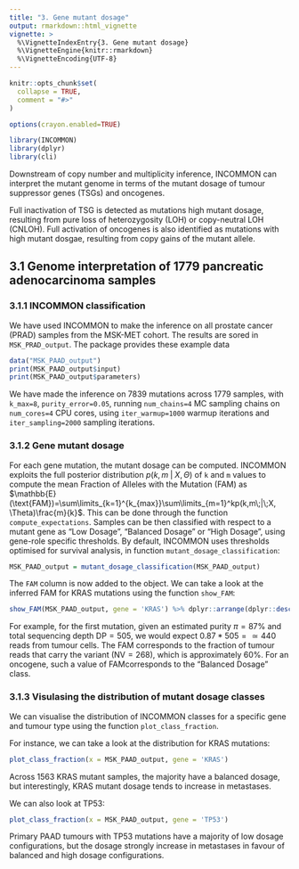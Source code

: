 ```yaml
---
title: "3. Gene mutant dosage"
output: rmarkdown::html_vignette
vignette: >
  %\VignetteIndexEntry{3. Gene mutant dosage}
  %\VignetteEngine{knitr::rmarkdown}
  %\VignetteEncoding{UTF-8}
---
```


```r
knitr::opts_chunk$set(
  collapse = TRUE,
  comment = "#>"
)

options(crayon.enabled=TRUE)
```

```r
library(INCOMMON)
library(dplyr)
library(cli)
```

Downstream of copy number and multiplicity inference, INCOMMON can interpret the mutant genome in terms of the mutant dosage of tumour suppressor genes (TSGs) and oncogenes. 

Full inactivation of TSG is detected as mutations high mutant dosage, resulting from pure loss of heterozygosity (LOH) or copy-neutral LOH (CNLOH). Full activation of oncogenes is also identified as 
mutations with high mutant dosgae, resulting from copy gains of the mutant allele. 

## 3.1 Genome interpretation of 1779 pancreatic adenocarcinoma samples

### 3.1.1 INCOMMON classification

We have used INCOMMON to make the inference on all prostate cancer (PRAD) samples from the MSK-MET cohort. The results are sored in `MSK_PRAD_output`. The package provides these example data 
```r
data("MSK_PAAD_output")
print(MSK_PAAD_output$input)
print(MSK_PAAD_output$parameters)
```

We have made the inference on 7839 mutations across 1779 samples, with `k_max=8`, `purity_error=0.05`, running `num_chains=4` MC sampling chains on `num_cores=4` CPU cores, using `iter_warmup=1000` warmup iterations and `iter_sampling=2000` sampling iterations.

### 3.1.2 Gene mutant dosage

For each gene mutation, the mutant dosage can be computed. INCOMMON exploits the full posterior distribution $p(k,m\;|\;X, \Theta)$ of `k` and `m` values to compute the mean Fraction of Alleles with the Mutation (FAM) as $\mathbb{E}(\text{FAM})=\sum\limits_{k=1}^{k_{max}}\sum\limits_{m=1}^kp(k,m\;|\;X, \Theta)\frac{m}{k}$. This can be done through the function `compute_expectations`. Samples can be then classified with respect to a mutant gene as "Low Dosage", "Balanced Dosage" or "High Dosage", using gene-role specific thresholds. By default, INCOMMON uses thresholds optimised for survival analysis, in function `mutant_dosage_classification`:

```r
MSK_PAAD_output = mutant_dosage_classification(MSK_PAAD_output)
```

The `FAM` column is now added to the object. We can take a look at the inferred FAM for KRAS mutations using the function `show_FAM`:

```r
show_FAM(MSK_PAAD_output, gene = 'KRAS') %>% dplyr::arrange(dplyr::desc(purity))
```

For example, for the first mutation, given an estimated purity $\pi=87\%$ and total sequencing depth $\text{DP}=505$, we would expect $0.87*505=\simeq440$ reads from tumour cells. The FAM corresponds to the fraction of tumour reads that carry the variant ($\text{NV}=268$), which is approximately $60\%$. For an oncogene, such a value of FAMcorresponds to the "Balanced Dosage" class.

### 3.1.3 Visulasing the distribution of mutant dosage classes

We can visualise the distribution of INCOMMON classes for a specific gene and tumour
type using the function `plot_class_fraction`.

For instance, we can take a look at the distribution for KRAS mutations:  

```r
plot_class_fraction(x = MSK_PAAD_output, gene = 'KRAS')
```

Across 1563 KRAS mutant samples, the majority have a balanced dosage, but interestingly, KRAS mutant dosage tends to increase in metastases.

We can also look at TP53:

```r
plot_class_fraction(x = MSK_PAAD_output, gene = 'TP53')
```
Primary PAAD tumours with TP53 mutations have a majority of low dosage configurations, but the dosage strongly increase in metastases in favour of balanced and high dosage configurations.
